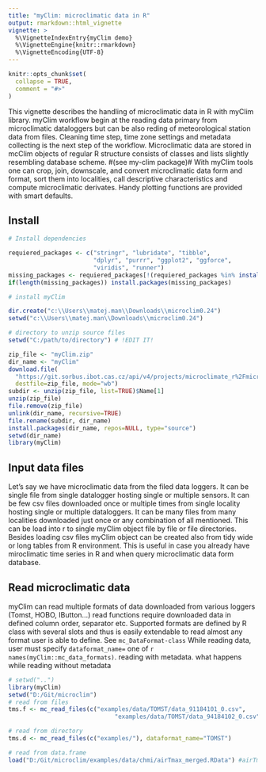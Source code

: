```yaml
---
title: "myClim: microclimatic data in R"
output: rmarkdown::html_vignette
vignette: >
  %\VignetteIndexEntry{myClim demo}
  %\VignetteEngine{knitr::rmarkdown}
  %\VignetteEncoding{UTF-8}
---
```


```r
knitr::opts_chunk$set(
  collapse = TRUE,
  comment = "#>"
)
```
This vignette describes the handling of microclimatic data in R with myClim library. myClim workflow begin at the reading data primary from microclimatic dataloggers but can be also reding of meteorological station data from files. Cleaning time step, time zone settings and metadata collecting is the next step of the workflow. Microclimatic data are stored in mcClim objects of regular R structure consists of classes and lists slightly resembling database scheme. #(see my-clim package)#
With myClim tools one can crop, join, downscale, and convert microclimatic data form and format, sort them into localities, call descriptive characteristics and compute microclimatic derivates. Handy plotting functions are provided with smart defaults.   

## Install

```r
# Install dependencies

requiered_packages <- c("stringr", "lubridate", "tibble",
                        "dplyr", "purrr", "ggplot2", "ggforce",
                        "viridis", "runner")
missing_packages <- requiered_packages[!(requiered_packages %in% installed.packages()[,"Package"])]
if(length(missing_packages)) install.packages(missing_packages)

# install myClim

dir.create("c:\\Users\\matej.man\\Downloads\\microclim0.24")
setwd("c:\\Users\\matej.man\\Downloads\\microclim0.24")

# directory to unzip source files
setwd("C:/path/to/directory") # !EDIT IT!

zip_file <- "myClim.zip"
dir_name <- "myClim"
download.file(  
  "https://git.sorbus.ibot.cas.cz/api/v4/projects/microclimate_r%2Fmicroclim/repository/archive.zip?ref=HEAD&private_token=2fmZB-Qg-fbiVvzz2-Lh", 
  destfile=zip_file, mode="wb")
subdir <- unzip(zip_file, list=TRUE)$Name[1]
unzip(zip_file)
file.remove(zip_file)
unlink(dir_name, recursive=TRUE)
file.rename(subdir, dir_name)
install.packages(dir_name, repos=NULL, type="source")
setwd(dir_name)
library(myClim)
```

## Input data files
Let’s say we have microclimatic data from the filed data loggers. It can be single file from single datalogger hosting single or multiple sensors.  It can be few csv files downloaded once or multiple times from single locality hosting single or multiple dataloggers. It can be many files from many localities downloaded just once or any combination of all mentioned. This can be load into r to single myClim object file by file or file directories. Besides loading csv files myClim object can be created also from tidy wide or long tables from R environment. This is useful in case you already have miroclimatic time series in R and when query microclimatic data form database. 


## Read microclimatic data
myClim can read multiple formats of data downloaded from various loggers (Tomst, HOBO, IButton…) read functions require downloaded data in defined column order, separator etc. Supported formats are defined by R class with several slots and thus is easily extendable to read almost any format user is able to define. See `mc_DataFormat-class` While reading data, user must specify `dataformat_name=` one of `r names(myClim::mc_data_formats)`.
reading with metadata. 
what happens while reading without metadata

```r
# setwd("..")
library(myClim)
setwd("D:/Git/microclim")
# read from files
tms.f <- mc_read_files(c("examples/data/TOMST/data_91184101_0.csv",
                              "examples/data/TOMST/data_94184102_0.csv"), dataformat_name="TOMST")

# read from directory
tms.d <- mc_read_files(c("examples/"), dataformat_name="TOMST")

# read from data.frame
load("D:/Git/microclim/examples/data/chmi/airTmax_merged.RData") #airTmax

```


